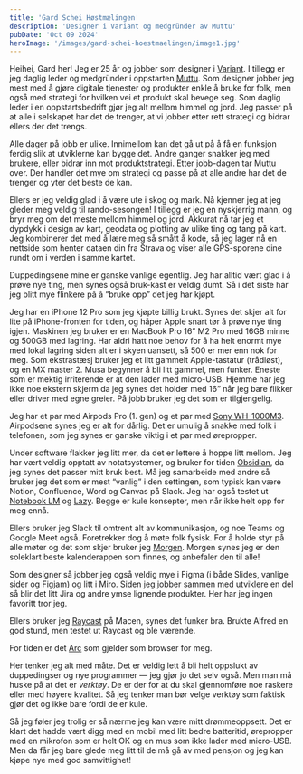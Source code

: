 ```yaml
---
title: 'Gard Schei Høstmælingen'
description: 'Designer i Variant og medgründer av Muttu'
pubDate: 'Oct 09 2024'
heroImage: '/images/gard-schei-hoestmaelingen/image1.jpg'
---
```









<Question1/>

Heihei, Gard her! Jeg er 25 år og jobber som designer i [Variant](https://www.variant.no/). I tillegg er jeg daglig leder og medgründer i oppstarten [Muttu](https://www.muttu.no/). Som designer jobber jeg mest med å gjøre digitale tjenester og produkter enkle å bruke for folk, men også med strategi for hvilken vei et produkt skal bevege seg. Som daglig leder i en oppstartsbedrift gjør jeg alt mellom himmel og jord. Jeg passer på at alle i selskapet har det de trenger, at vi jobber etter rett strategi og bidrar ellers der det trengs.

Alle dager på jobb er ulike. Innimellom kan det gå ut på å få en funksjon ferdig slik at utviklerne kan bygge det. Andre ganger snakker jeg med brukere, eller bidrar inn mot produktstrategi. Etter jobb-dagen tar Muttu over. Der handler det mye om strategi og passe på at alle andre har det de trenger og yter det beste de kan.

Ellers er jeg veldig glad i å være ute i skog og mark. Nå kjenner jeg at jeg gleder meg veldig til rando-sesongen! I tillegg er jeg en nyskjerrig mann, og bryr meg om det meste mellom himmel og jord. Akkurat nå tar jeg et dypdykk i design av kart, geodata og plotting av ulike ting og tang på kart. Jeg kombinerer det med å lære meg så smått å kode, så jeg lager nå en nettside som henter dataen din fra Strava og viser alle GPS-sporene dine rundt om i verden i samme kartet.



<Question2/>

Duppedingsene mine er ganske vanlige egentlig. Jeg har alltid vært glad i å prøve nye ting, men synes også bruk-kast er veldig dumt. Så i det siste har jeg blitt mye flinkere på å “bruke opp” det jeg har kjøpt.

Jeg har en iPhone 12 Pro som jeg kjøpte billig brukt. Synes det skjer alt for lite på iPhone-fronten for tiden, og håper Apple snart tør å prøve nye ting igjen. Maskinen jeg bruker er en MacBook Pro 16” M2 Pro med 16GB minne og 500GB med lagring. Har aldri hatt noe behov for å ha helt enormt mye med lokal lagring siden alt er i skyen uansett, så 500 er mer enn nok for meg. Som ekstrastæsj bruker jeg et litt gammelt Apple-tastatur (trådløst), og en MX master 2. Musa begynner å bli litt gammel, men funker. Eneste som er mektig irriterende er at den lader med micro-USB. Hjemme har jeg ikke noe ekstern skjerm da jeg synes det holder med 16” når jeg bare flikker eller driver med egne greier. På jobb bruker jeg det som er tilgjengelig.

Jeg har et par med Airpods Pro (1. gen) og et par med [Sony WH-1000M3](https://helpguide.sony.net/mdr/wh1000xm3/v1/en/index.html). Airpodsene synes jeg er alt for dårlig. Det er umulig å snakke med folk i telefonen, som jeg synes er ganske viktig i et par med ørepropper.



<Question3/>

Under software flakker jeg litt mer, da det er lettere å hoppe litt mellom. Jeg har vært veldig opptatt av notatsystemer, og bruker for tiden [Obsidian](https://obsidian.md/), da jeg synes det passer mitt bruk best. Må jeg samarbeide med andre så bruker jeg det som er mest “vanlig” i den settingen, som typisk kan være Notion, Confluence, Word og Canvas på Slack. Jeg har også testet ut [Notebook LM](https://notebooklm.google/) og [Lazy](https://lazy.so/). Begge er kule konsepter, men når ikke helt opp for meg ennå.

Ellers bruker jeg Slack til omtrent alt av kommunikasjon, og noe Teams og Google Meet også. Foretrekker dog å møte folk fysisk. For å holde styr på alle møter og det som skjer bruker jeg [Morgen](https://www.morgen.so/). Morgen synes jeg er den soleklart beste kalenderappen som finnes, og anbefaler den til alle!

Som designer så jobber jeg også veldig mye i Figma (i både Slides, vanlige sider og Figjam) og litt i Miro. Siden jeg jobber sammen med utviklere en del så blir det litt Jira og andre ymse lignende produkter. Her har jeg ingen favoritt tror jeg.

Ellers bruker jeg [Raycast](https://www.raycast.com/) på Macen, synes det funker bra. Brukte Alfred en god stund, men testet ut Raycast og ble værende.

For tiden er det [Arc](https://arc.net/) som gjelder som browser for meg.



<Question4/>


Her tenker jeg alt med måte. Det er veldig lett å bli helt oppslukt av duppedingser og nye programmer — jeg gjør jo det selv også. Men man må huske på at det er *verktøy*. De er der for at du skal gjennomføre noe raskere eller med høyere kvalitet. Så jeg tenker man bør velge verktøy som faktisk gjør det og ikke bare fordi de er kule.

Så jeg føler jeg trolig er så nærme jeg kan være mitt drømmeoppsett. Det er klart det hadde vært digg med en mobil med litt bedre batteritid, ørepropper med en mikrofon som er helt OK og en mus som ikke lader med micro-USB.  Men da får jeg bare glede meg litt til de må gå av med pensjon og jeg kan kjøpe nye med god samvittighet!
